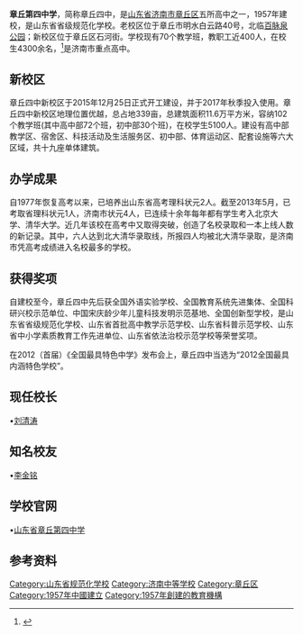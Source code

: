 {{expand|time=2014-11-20T09:19:01+00:00}}
{{primarysources|time=2014-11-20T09:19:01+00:00}}
'''章丘第四中学'''，简称章丘四中，是[[山东省|山东省]][[济南市|济南市]][[章丘区|章丘区]]五所高中之一，1957年建校，是山东省省级规范化学校。老校区位于章丘市明水白云路40号，北临[[百脉泉公园|百脉泉公园]]；新校区位于章丘区石河街。学校现有70个教学班，教职工近400人，在校生4300余名，<ref>{{cite web |url=http://www.sdzqsz.cn/html/jigougaikuang/jigougaikuang/20090418/321.html |title=存档副本 |accessdate=2014-11-20 |deadurl=yes |archiveurl=https://web.archive.org/web/20141129120521/http://www.sdzqsz.cn/html/jigougaikuang/jigougaikuang/20090418/321.html |archivedate=2014-11-29 }}</ref>是济南市重点高中。

==新校区==
章丘四中新校区于2015年12月25日正式开工建设，并于2017年秋季投入使用。章丘四中新校区地理位置优越，总占地339亩，总建筑面积11.6万平方米，容纳102个教学班(其中高中部72个班，初中部30个班)，在校学生5100人。建设有高中部教学区、宿舍区、科技活动及生活服务区、初中部、体育运动区、配套设施等六大区域，共十九座单体建筑。


==办学成果==
自1977年恢复高考以来，已培养出山东省高考理科状元2人。截至2013年5月，已考取省理科状元1人，济南市状元4人，已连续十余年每年都有学生考入北京大学、清华大学。近几年该校在高考中又取得突破，创造了名校录取和一本上线人数的新记录。其中，六人达到北大清华录取线，所报四人均被北大清华录取，是济南市凭高考成绩进入名校最多的学校。

==获得奖项==
自建校至今，章丘四中先后获全国外语实验学校、全国教育系统先进集体、全国科研兴校示范单位、中国宋庆龄少年儿童科技发明示范基地、全国创新型学校，是山东省省级规范化学校、山东省首批高中教学示范学校、山东省科普示范学校、山东省中小学素质教育工作先进单位、山东省依法治校示范学校等荣誉奖项。

在2012（首届）《全国最具特色中学》发布会上，章丘四中当选为“2012全国最具内涵特色学校”。

==现任校长==
•[[刘清涛|刘清涛]]

==知名校友==
•[[李金铭|李金铭]]

==学校官网==
•[https://web.archive.org/web/20180721192250/http://www.zqsz.cn/ 山东省章丘第四中学]

==参考资料==

[[Category:山东省规范化学校|Category:山东省规范化学校]]
[[Category:济南中等学校|Category:济南中等学校]]
[[Category:章丘区|Category:章丘区]]
[[Category:1957年中國建立|Category:1957年中國建立]]
[[Category:1957年創建的教育機構|Category:1957年創建的教育機構]]